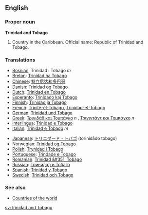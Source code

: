==English==
{{Wikipedia}}
===Proper noun===
'''Trinidad and Tobago'''
# Country in the Caribbean. Official name: Republic of Trinidad and Tobago.

===Translations===
{{top}}
*[[Bosnian]]: Trinidad i Tobago ''m''
*[[Breton]]: [[Trinidad ha Tobago]]
*[[Chinese]]: [[特立尼达和多巴哥]]
*[[Danish]]: [[Trinidad og Tobago]]
*[[Dutch]]: [[Trinidad en Tobago]]
*[[Esperanto]]: [[Trinidado kaj Tobago]]
*[[Finnish]]: [[Trinidad ja Tobago]]
*[[French]]: [[Trinité-et-Tobago]], [[Trinidad-et-Tobago]]
*[[German]]: [[Trinidad und Tobago]]
*[[Greek]]: [[Τρινιδάδ και Τομπάγκο]] ''n'' , [[Τρινιντάντ και Τομπάγκο]] ''n''
*[[Interlingua]]: [[Trinidad e Tobago]]
*[[Italian]]: [[Trinidad e Tobago]] ''m''
{{mid}}
*[[Japanese]]: [[トリニダード・トバゴ]] (torinidādo tobago)
*Norwegian: [[Trinidad og Tobago]]
*[[Polish]]: [[Trynidad i Tobago]]
*[[Portuguese]]: [[Trindade e Tobago]]
*[[Romanian]]: [[Trinidad &#351i Tobago]]
*[[Russian]]: [[Тринидад и Тобаго]]
*[[Spanish]]: [[Trinidad y Tobago]]
*[[Swedish]]: [[Trinidad och Tobago]]
{{bottom}}

===See also===
* [[Countries of the world]]

[[sv:Trinidad and Tobago]]